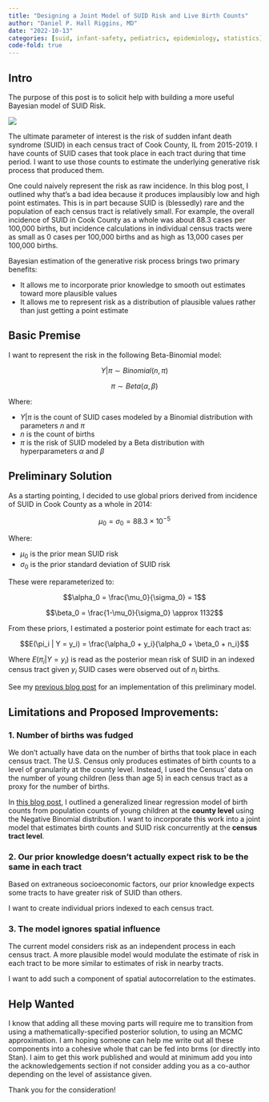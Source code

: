 ```yaml
---
title: "Designing a Joint Model of SUID Risk and Live Birth Counts"
author: "Daniel P. Hall Riggins, MD"
date: "2022-10-13"
categories: [suid, infant-safety, pediatrics, epidemiology, statistics]
code-fold: true
---
```


## Intro

The purpose of this post is to solicit help with building a more useful Bayesian model of SUID Risk.

![](help.png)

The ultimate parameter of interest is the risk of sudden infant death syndrome (SUID) in each census tract of Cook County, IL from 2015-2019. I have counts of SUID cases that took place in each tract during that time period. I want to use those counts to estimate the underlying generative risk process that produced them. 

One could naively represent the risk as raw incidence. In this blog post, I outlined why that's a bad idea because it produces implausibly low and high point estimates. This is in part because SUID is (blessedly) rare and the population of each census tract is relatively small. For example, the overall incidence of SUID in Cook County as a whole was about 88.3 cases per 100,000 births, but incidence calculations in individual census tracts were as small as 0 cases per 100,000 births and as high as 13,000 cases per 100,000 births.

Bayesian estimation of the generative risk process brings two primary benefits:

- It allows me to incorporate prior knowledge to smooth out estimates toward more plausible values
- It allows me to represent risk as a distribution of plausible values rather than just getting a point estimate



## Basic Premise

I want to represent the risk in the following Beta-Binomial model:

$$Y|\pi \sim Binomial(n, \pi)$$

$$\pi \sim Beta(\alpha, \beta)$$


Where:

- $Y|\pi$ is the count of SUID cases modeled by a Binomial distribution with parameters $n$ and $\pi$
- $n$ is the count of births
- $\pi$ is the risk of SUID modeled by a Beta distribution with hyperparameters $\alpha$ and $\beta$

## Preliminary Solution

As a starting pointing, I decided to use global priors derived from incidence of SUID in Cook County as a whole in 2014:

$$\mu_0 = \sigma_0 = 88.3 \times 10^{-5}$$

Where:

- $\mu_0$ is the prior mean SUID risk
- $\sigma_0$ is the prior standard deviation of SUID risk

These were reparameterized to:

$$\alpha_0 = \frac{\mu_0}{\sigma_0} = 1$$

$$\beta_0 = \frac{1-\mu_0}{\sigma_0} \approx 1132$$

From these priors, I estimated a posterior point estimate for each tract as:

$$E(\pi_i | Y = y_i) = \frac{\alpha_0 + y_i}{\alpha_0 + \beta_0 + n_i}$$

Where $E(\pi_i | Y = y_i)$ is read as the posterior mean risk of SUID in an indexed census tract given $y_i$ SUID cases were observed out of $n_i$ births.

See my [previous blog post](https://danielriggins.com/blog/posts/beta_dist/) for an implementation of this preliminary model.

## Limitations and Proposed Improvements:

### 1. Number of births was fudged

We don't actually have data on the number of births that took place in each census tract. The U.S. Census only produces estimates of birth counts to a level of granularity at the county level. Instead, I used the Census' data on the number of young children (less than age 5) in each census tract as a proxy for the number of births.

In [this blog post](https://danielriggins.com/blog/posts/model_live_births_from_pop_count/), I outlined a generalized linear regression model of birth counts from population counts of young children at the **county level** using the Negative Binomial distribution. I want to incorporate this work into a joint model that estimates birth counts and SUID risk concurrently at the **census tract level**.

### 2. Our prior knowledge doesn't actually expect risk to be the same in each tract

Based on extraneous socioeconomic factors, our prior knowledge expects some tracts to have greater risk of SUID than others.

I want to create individual priors indexed to each census tract.

### 3. The model ignores spatial influence

The current model considers risk as an independent process in each census tract. A more plausible model would modulate the estimate of risk in each tract to be more similar to estimates of risk in nearby tracts.

I want to add such a component of spatial autocorrelation to the estimates.

## Help Wanted

I know that adding all these moving parts will require me to transition from using a mathematically-specified posterior solution, to using an MCMC approximation. I am hoping someone can help me write out all these components into a cohesive whole that can be fed into brms (or directly into Stan). I aim to get this work published and would at minimum add you into the acknowledgements section if not consider adding you as a co-author depending on the level of assistance given.

Thank you for the consideration!

